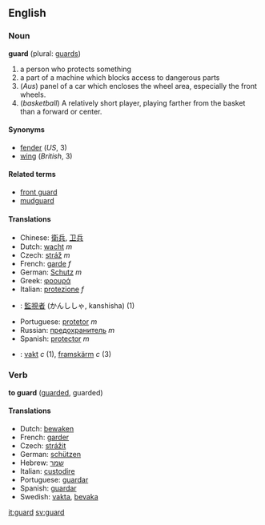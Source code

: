 ==English==
===Noun===
'''guard''' (plural: [[guards]])

#a person who protects something
#a part of a machine which blocks access to dangerous parts
#(''Aus'') panel of a car which encloses the wheel area, especially the front wheels.
# (''basketball'') A relatively short player, playing farther from the basket than a forward or center.

====Synonyms====
*[[fender]] (''US'', 3)
*[[wing]] (''British'', 3)

====Related terms====
*[[front guard]]
*[[mudguard]]

====Translations====
*Chinese: [[衛兵]], [[卫兵]]
*Dutch: [[wacht]] ''m''
*Czech: [[stráž]] ''m''
*French: [[garde]] ''f''
*German: [[Schutz]] ''m''
*Greek: [[φρουρά]]
*Italian: [[protezione]] ''f''
*{{ja}}: [[監視者]] (かんししゃ, kanshisha) (1)
*Portuguese: [[protetor]] ''m''
*Russian: [[предохранитель]] ''m''
*Spanish: [[protector]] ''m''
*{{sv}}: [[vakt]] ''c'' (1), [[framskärm]] ''c'' (3)

===Verb===
'''to guard''' ([[guarded]], guarded)

====Translations====
*Dutch: [[bewaken]]
*French: [[garder]]
*Czech: [[strážit]]
*German: [[schützen]]
*Hebrew: [[שמר]]
*Italian: [[custodire]]
*Portuguese: [[guardar]]
*Spanish: [[guardar]]
*Swedish: [[vakta]], [[bevaka]]

[[it:guard]]
[[sv:guard]]